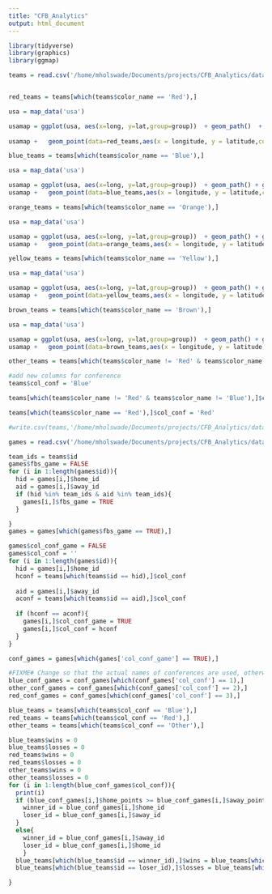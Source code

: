 ```yaml
---
title: "CFB_Analytics"
output: html_document
---
```

```r
library(tidyverse)
library(graphics)
library(ggmap)
```

```r
teams = read.csv('/home/mholswade/Documents/projects/CFB_Analytics/data/team_colors.csv')



```

```r
red_teams = teams[which(teams$color_name == 'Red'),]

usa = map_data('usa')

usamap = ggplot(usa, aes(x=long, y=lat,group=group))  + geom_path()  + ggtitle('Red Colleges')
  
usamap +   geom_point(data=red_teams,aes(x = longitude, y = latitude,color='red'),inherit.aes = F) + geom_text(data=red_teams, aes(x = longitude, y = latitude, label=team),inherit.aes = F,hjust=0, vjust=0)
```

```r
blue_teams = teams[which(teams$color_name == 'Blue'),]

usa = map_data('usa')

usamap = ggplot(usa, aes(x=long, y=lat,group=group))  + geom_path() + ggtitle('Blue Colleges')
usamap +   geom_point(data=blue_teams,aes(x = longitude, y = latitude,color='blue'),inherit.aes = F) + geom_text(data=blue_teams, aes(x = longitude, y = latitude, label=team),inherit.aes = F,hjust=0, vjust=0)
```

```r
orange_teams = teams[which(teams$color_name == 'Orange'),]

usa = map_data('usa')

usamap = ggplot(usa, aes(x=long, y=lat,group=group))  + geom_path() + ggtitle('Orange Colleges')
usamap +   geom_point(data=orange_teams,aes(x = longitude, y = latitude,color='blue'),inherit.aes = F) + geom_text(data=orange_teams, aes(x = longitude, y = latitude, label=team),inherit.aes = F,hjust=0, vjust=0)
```

```r
yellow_teams = teams[which(teams$color_name == 'Yellow'),]

usa = map_data('usa')

usamap = ggplot(usa, aes(x=long, y=lat,group=group))  + geom_path() + ggtitle('Yellow Colleges')
usamap +   geom_point(data=yellow_teams,aes(x = longitude, y = latitude,color='blue'),inherit.aes = F) + geom_text(data=yellow_teams, aes(x = longitude, y = latitude, label=team),inherit.aes = F,hjust=0, vjust=0)
```

```r
brown_teams = teams[which(teams$color_name == 'Brown'),]

usa = map_data('usa')

usamap = ggplot(usa, aes(x=long, y=lat,group=group))  + geom_path() + ggtitle('Brown Colleges')
usamap +   geom_point(data=brown_teams,aes(x = longitude, y = latitude,color='brown'),inherit.aes = F) + geom_text(data=brown_teams, aes(x = longitude, y = latitude, label=team),inherit.aes = F,hjust=0, vjust=0)
```


```r
other_teams = teams[which(teams$color_name != 'Red' & teams$color_name != 'Blue'),]

```

```r
#add new columns for conference
teams$col_conf = 'Blue'

teams[which(teams$color_name != 'Red' & teams$color_name != 'Blue'),]$col_conf = 'Other'

teams[which(teams$color_name == 'Red'),]$col_conf = 'Red'
```

```r
#write.csv(teams,'/home/mholswade/Documents/projects/CFB_Analytics/data/team_colors.csv')

```

```r
games = read.csv('/home/mholswade/Documents/projects/CFB_Analytics/data/games_mod.csv')

```

```r
team_ids = teams$id
games$fbs_game = FALSE
for (i in 1:length(games$id)){
  hid = games[i,]$home_id
  aid = games[i,]$away_id
  if (hid %in% team_ids & aid %in% team_ids){
    games[i,]$fbs_game = TRUE
  }

}
games = games[which(games$fbs_game == TRUE),]

```

```r
games$col_conf_game = FALSE
games$col_conf = ''
for (i in 1:length(games$id)){
  hid = games[i,]$home_id
  hconf = teams[which(teams$id == hid),]$col_conf
  
  aid = games[i,]$away_id
  aconf = teams[which(teams$id == aid),]$col_conf
  
  if (hconf == aconf){
    games[i,]$col_conf_game = TRUE
    games[i,]$col_conf = hconf
  }
}


```


```r
conf_games = games[which(games['col_conf_game'] == TRUE),]

#FIXME# Change so that the actual names of conferences are used, otherwise this will depend on what data conf_games is built with
blue_conf_games = conf_games[which(conf_games['col_conf'] == 1),]
other_conf_games = conf_games[which(conf_games['col_conf'] == 2),]
red_conf_games = conf_games[which(conf_games['col_conf'] == 3),]

```


```r
blue_teams = teams[which(teams$col_conf == 'Blue'),]
red_teams = teams[which(teams$col_conf == 'Red'),]
other_teams = teams[which(teams$col_conf == 'Other'),]
```


```r
blue_teams$wins = 0
blue_teams$losses = 0
red_teams$wins = 0
red_teams$losses = 0
other_teams$wins = 0
other_teams$losses = 0
for (i in 1:length(blue_conf_games$col_conf)){
  print(i)
  if (blue_conf_games[i,]$home_points >= blue_conf_games[i,]$away_points){
    winner_id = blue_conf_games[i,]$home_id
    loser_id = blue_conf_games[i,]$away_id
  }
  else{
    winner_id = blue_conf_games[i,]$away_id
    loser_id = blue_conf_games[i,]$home_id
    }
  blue_teams[which(blue_teams$id == winner_id),]$wins = blue_teams[which(blue_teams$id == winner_id),]$wins + 1
  blue_teams[which(blue_teams$id == loser_id),]$losses = blue_teams[which(blue_teams$id == loser_id),]$losses + 1

}

```